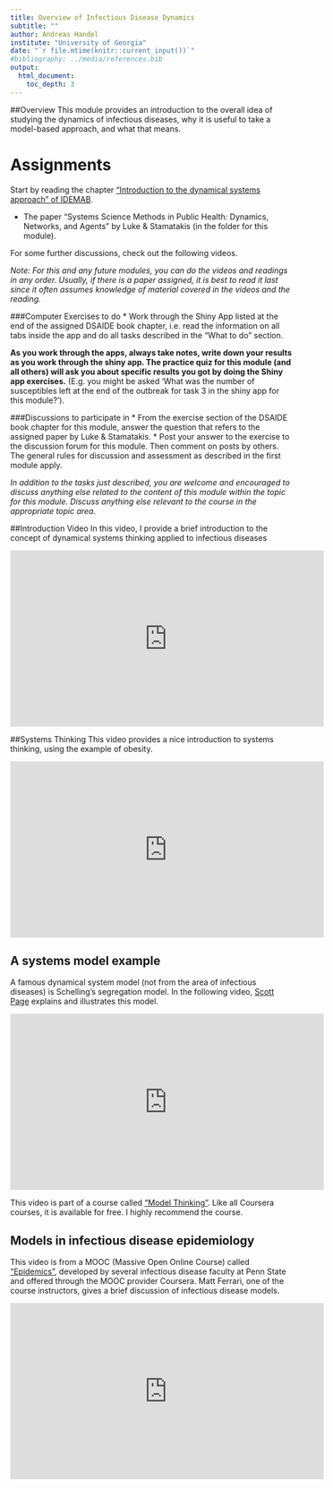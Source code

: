 ```yaml
---
title: Overview of Infectious Disease Dynamics  
subtitle: ""
author: Andreas Handel
institute: "University of Georgia"
date: "`r file.mtime(knitr::current_input())`"
#bibliography: ../media/references.bib
output: 
  html_document:
    toc_depth: 3
---
```




##Overview
This module provides an introduction to the overall idea of studying the dynamics of infectious diseases, why it is useful to take a model-based approach, and what that means. 


# Assignments

Start by reading the chapter ["Introduction to the dynamical systems approach" of IDEMAB](https://andreashandel.github.io/IDEMAbook). 


* The paper "Systems Science Methods in Public Health: Dynamics, Networks, and Agents" by Luke & Stamatakis (in the folder for this module).

For some further discussions, check out the following videos. 


_Note: For this and any future modules, you can do the videos and readings in any order. Usually, if there is a paper assigned, it is best to read it last since it often assumes knowledge of material covered in the videos and the reading._

###Computer Exercises to do
* Work through the Shiny App listed at the end of the assigned DSAIDE book chapter, i.e. read the information on all tabs inside the app and do all tasks described in the "What to do" section. 

__As you work through the apps, always take notes, write down your results as you work through the shiny app. The practice quiz for this module (and all others) will ask you about specific results you got by doing the Shiny app exercises.__ (E.g. you might be asked 'What was the number of susceptibles left at the end of the outbreak for task 3 in the shiny app for this module?').  

###Discussions to participate in
* From the exercise section of the DSAIDE book chapter for this module, answer the question that refers to the assigned paper by Luke & Stamatakis. 
* Post your answer to the exercise to the discussion forum for this module. Then comment on posts by others. The general rules for discussion and assessment as described in the first module apply.

_In addition to the tasks just described, you are welcome and encouraged to discuss anything else related to the content of this module within the topic for this module. Discuss anything else relevant to the course in the appropriate topic area._


##Introduction Video
In this video, I provide a brief introduction to the concept of dynamical systems thinking applied to infectious diseases

<p>
<iframe width="560" height="315" src="https://www.youtube.com/embed/t5D5ki18cO8" frameborder="0" allowfullscreen></iframe>
</p>


##Systems Thinking
This video provides a nice introduction to systems thinking, using the example of obesity.
<p>
<iframe width="560" height="315" src="https://www.youtube.com/embed/2vojPksdbtI" frameborder="0" allowfullscreen></iframe>
</p>


## A systems model example
A famous dynamical system model (not from the area of infectious diseases) is Schelling's segregation model. In the following video, [Scott Page](http://sites.lsa.umich.edu/scottepage/) explains and illustrates this model.  
<p> 
<iframe width="560" height="315" src="https://www.youtube.com/embed/dFl3Cfw12bo" frameborder="0" allowfullscreen></iframe>
</p>
This video is part of a course called ["Model Thinking"](https://www.coursera.org/learn/model-thinking). Like all Coursera courses, it is available for free. I highly recommend the course.


## Models in infectious disease epidemiology
This video is from a MOOC (Massive Open Online Course) called ["Epidemics"](https://www.coursera.org/learn/epidemics), developed by several infectious disease faculty at Penn State and offered through the MOOC provider Coursera. Matt Ferrari, one of the course instructors, gives a brief discussion of infectious disease models.
<p>
<iframe width="560" height="315" src="https://www.youtube.com/embed/SmhgeS-g90c" frameborder="0" allowfullscreen></iframe>
</p>





